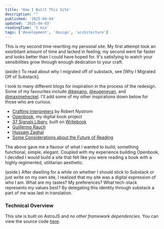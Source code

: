 ```yaml
---
title: 'How I Built This Site'
description: ""
published: '2025-04-04'
updated: '2025-04-03'
readingTime: '5 min'
tags: ['development', 'design', 'architecture']
---
```


This is my second time rewriting my personal site. My first attempt took an exorbitant amount of time and lacked in feeling; my second went far faster and looks better than I could have hoped for. It's satisfying to watch your sensibilities grow through enough dedication to your craft.

(aside:)
To read about why I migrated off of substack, see [Why I Migrated Off of Substack].

I took to many different blogs for inspiration in the process of the redesign. Some of my favourites include [@kepano](https://stephango.com/), [@eugeneyan](https://eugeneyan.com/), and [@maximeheckel](https://maximeheckel.com/). I'll add some of my other inspirations down below for those who are curious.

- [Crafting Interpreters](https://craftinginterpreters.com/introduction.html) by Robert Nystrom
- [Openbook](https://openbook.so), my digital book project
- [37 Signals Libary](https://books.37signals.com/), built on [Writebook](https://once.com/writebook)
- [Guillermo Rauch](https://rauchg.com)
- [Hussam Zaghal](https://hussam.fyi)
- [Some Considerations about the Future of Reading](https://www.digitalstudies.org/article/id/7222/#BarthesEntretien1995)


The above gave me a flavour of what I wanted to build; something functional, simple, elegant. Coupled with my experience building Openbook, I decided I would build a site that felt like you were reading a book with a highly regimented, utilitarian aesthetic.

(aside:)
After dwelling for a while on whether I should stick to Substack or just write on my own site, I realized that my site was a digital expression of who I am. What are my tastes? My preferences? What tech-stack represents my values best? By delegating this identity through substack a part of me was last in translation.


### Technical Overview

This site is built on AstroJS and *no other framework dependencies*. You can view the source code [here](https://github.com/appcabinet/marcelo.app).

